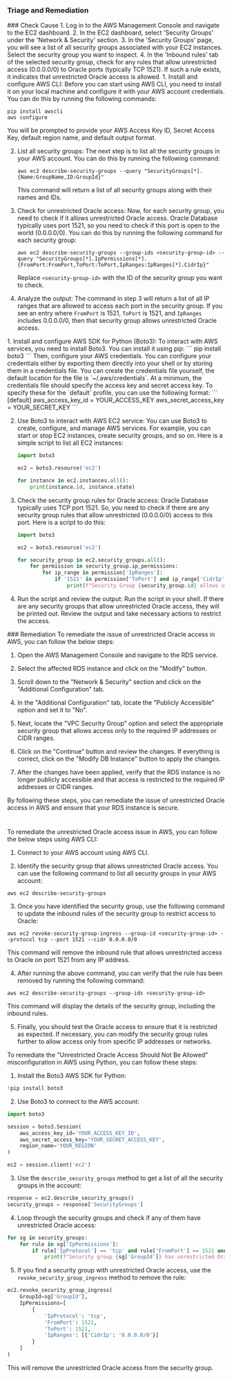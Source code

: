 
### Triage and Remediation
<Tabs>

<Tab title='Cause'>
### Check Cause
<AccordionGroup>
<Accordion title='Using Console' defaultOpen='true'>
1. Log in to the AWS Management Console and navigate to the EC2 dashboard.
2. In the EC2 dashboard, select 'Security Groups' under the 'Network & Security' section.
3. In the 'Security Groups' page, you will see a list of all security groups associated with your EC2 instances. Select the security group you want to inspect.
4. In the 'Inbound rules' tab of the selected security group, check for any rules that allow unrestricted access (0.0.0.0/0) to Oracle ports (typically TCP 1521). If such a rule exists, it indicates that unrestricted Oracle access is allowed.
</Accordion>

<Accordion title='Using CLI'>
1. Install and configure AWS CLI: Before you can start using AWS CLI, you need to install it on your local machine and configure it with your AWS account credentials. You can do this by running the following commands:

   ```
   pip install awscli
   aws configure
   ```
   You will be prompted to provide your AWS Access Key ID, Secret Access Key, default region name, and default output format.

2. List all security groups: The next step is to list all the security groups in your AWS account. You can do this by running the following command:

   ```
   aws ec2 describe-security-groups --query "SecurityGroups[*].{Name:GroupName,ID:GroupId}"
   ```
   This command will return a list of all security groups along with their names and IDs.

3. Check for unrestricted Oracle access: Now, for each security group, you need to check if it allows unrestricted Oracle access. Oracle Database typically uses port 1521, so you need to check if this port is open to the world (0.0.0.0/0). You can do this by running the following command for each security group:

   ```
   aws ec2 describe-security-groups --group-ids <security-group-id> --query "SecurityGroups[*].IpPermissions[*].{FromPort:FromPort,ToPort:ToPort,IpRanges:IpRanges[*].CidrIp}"
   ```
   Replace `<security-group-id>` with the ID of the security group you want to check.

4. Analyze the output: The command in step 3 will return a list of all IP ranges that are allowed to access each port in the security group. If you see an entry where `FromPort` is 1521, `ToPort` is 1521, and `IpRanges` includes 0.0.0.0/0, then that security group allows unrestricted Oracle access.
</Accordion>

<Accordion title='Using Python'>
1. Install and configure AWS SDK for Python (Boto3):
   To interact with AWS services, you need to install Boto3. You can install it using pip:
   ```
   pip install boto3
   ```
   Then, configure your AWS credentials. You can configure your credentials either by exporting them directly into your shell or by storing them in a credentials file. You can create the credentials file yourself, the default location for the file is `~/.aws/credentials`. At a minimum, the credentials file should specify the access key and secret access key. To specify these for the `default` profile, you can use the following format:
   ```
   [default]
   aws_access_key_id = YOUR_ACCESS_KEY
   aws_secret_access_key = YOUR_SECRET_KEY
   ```

2. Use Boto3 to interact with AWS EC2 service:
   You can use Boto3 to create, configure, and manage AWS services. For example, you can start or stop EC2 instances, create security groups, and so on. Here is a simple script to list all EC2 instances:
   ```python
   import boto3

   ec2 = boto3.resource('ec2')

   for instance in ec2.instances.all():
       print(instance.id, instance.state)
   ```

3. Check the security group rules for Oracle access:
   Oracle Database typically uses TCP port 1521. So, you need to check if there are any security group rules that allow unrestricted (0.0.0.0/0) access to this port. Here is a script to do this:
   ```python
   import boto3

   ec2 = boto3.resource('ec2')

   for security_group in ec2.security_groups.all():
       for permission in security_group.ip_permissions:
           for ip_range in permission['IpRanges']:
               if '1521' in permission['ToPort'] and ip_range['CidrIp'] == '0.0.0.0/0':
                   print(f"Security Group {security_group.id} allows unrestricted Oracle access")
   ```

4. Run the script and review the output:
   Run the script in your shell. If there are any security groups that allow unrestricted Oracle access, they will be printed out. Review the output and take necessary actions to restrict the access.
</Accordion>

</AccordionGroup>
</Tab>
<Tab title='Remediation'>
### Remediation

<AccordionGroup>
<Accordion title='Using Console' defaultOpen='true'>
To remediate the issue of unrestricted Oracle access in AWS, you can follow the below steps:

1. Open the AWS Management Console and navigate to the RDS service.

2. Select the affected RDS instance and click on the "Modify" button.

3. Scroll down to the "Network & Security" section and click on the "Additional Configuration" tab.

4. In the "Additional Configuration" tab, locate the "Publicly Accessible" option and set it to "No".

5. Next, locate the "VPC Security Group" option and select the appropriate security group that allows access only to the required IP addresses or CIDR ranges.

6. Click on the "Continue" button and review the changes. If everything is correct, click on the "Modify DB Instance" button to apply the changes.

7. After the changes have been applied, verify that the RDS instance is no longer publicly accessible and that access is restricted to the required IP addresses or CIDR ranges.

By following these steps, you can remediate the issue of unrestricted Oracle access in AWS and ensure that your RDS instance is secure.

#
</Accordion>

<Accordion title='Using CLI'>
To remediate the unrestricted Oracle access issue in AWS, you can follow the below steps using AWS CLI:

1. Connect to your AWS account using AWS CLI.

2. Identify the security group that allows unrestricted Oracle access. You can use the following command to list all security groups in your AWS account:

```
aws ec2 describe-security-groups
```

3. Once you have identified the security group, use the following command to update the inbound rules of the security group to restrict access to Oracle:

```
aws ec2 revoke-security-group-ingress --group-id <security-group-id> --protocol tcp --port 1521 --cidr 0.0.0.0/0
```

This command will remove the inbound rule that allows unrestricted access to Oracle on port 1521 from any IP address.

4. After running the above command, you can verify that the rule has been removed by running the following command:

```
aws ec2 describe-security-groups --group-ids <security-group-id>
```

This command will display the details of the security group, including the inbound rules.

5. Finally, you should test the Oracle access to ensure that it is restricted as expected. If necessary, you can modify the security group rules further to allow access only from specific IP addresses or networks.
</Accordion>

<Accordion title='Using Python'>
To remediate the "Unrestricted Oracle Access Should Not Be Allowed" misconfiguration in AWS using Python, you can follow these steps:

1. Install the Boto3 AWS SDK for Python:

```python
!pip install boto3
```

2. Use Boto3 to connect to the AWS account:

```python
import boto3

session = boto3.Session(
    aws_access_key_id='YOUR_ACCESS_KEY_ID',
    aws_secret_access_key='YOUR_SECRET_ACCESS_KEY',
    region_name='YOUR_REGION'
)

ec2 = session.client('ec2')
```

3. Use the `describe_security_groups` method to get a list of all the security groups in the account:

```python
response = ec2.describe_security_groups()
security_groups = response['SecurityGroups']
```

4. Loop through the security groups and check if any of them have unrestricted Oracle access:

```python
for sg in security_groups:
    for rule in sg['IpPermissions']:
        if rule['IpProtocol'] == 'tcp' and rule['FromPort'] == 1521 and rule['ToPort'] == 1521 and rule['IpRanges'] == [{'CidrIp': '0.0.0.0/0'}]:
            print(f"Security group {sg['GroupId']} has unrestricted Oracle access!")
```

5. If you find a security group with unrestricted Oracle access, use the `revoke_security_group_ingress` method to remove the rule:

```python
ec2.revoke_security_group_ingress(
    GroupId=sg['GroupId'],
    IpPermissions=[
        {
            'IpProtocol': 'tcp',
            'FromPort': 1521,
            'ToPort': 1521,
            'IpRanges': [{'CidrIp': '0.0.0.0/0'}]
        }
    ]
)
```

This will remove the unrestricted Oracle access from the security group.
</Accordion>

</AccordionGroup>
</Tab>
</Tabs>
